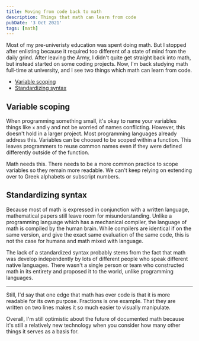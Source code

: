 ```yaml
---
title: Moving from code back to math
description: Things that math can learn from code
pubDate: '3 Oct 2021'
tags: [math]
---
```


Most of my pre-univeristy education was spent doing math. But I
stopped after enlisting because it required too different of a state
of mind from the daily grind. After leaving the Army, I didn't quite
get straight back into math, but instead started on some coding
projects. Now, I'm back studying math full-time at university, and I
see two things which math can learn from code.

- [Variable scoping](#variable-scoping)
- [Standardizing syntax](#standardizing-syntax)

## Variable scoping

When programming something small, it's okay to name your variables
things like `x` and `y` and not be worried of names conflicting.
However, this doesn't hold in a larger project. Most programming
languages already address this. Variables can be choosed to be scoped
within a function. This leaves programmers to reuse common names even
if they were defined differently outside of the function.

Math needs this. There needs to be a more common practice to scope
variables so they remain more readable. We can't keep relying on
extending over to Greek alphabets or subscript numbers.

## Standardizing syntax

Because most of math is expressed in conjunction with a written
language, mathematical papers still leave room for misunderstanding.
Unlike a programming language which has a mechanical compiler, the
language of math is compiled by the human brain. While compilers are
identical if on the same version, and give the exact same evaluation
of the same code, this is not the case for humans and math mixed with
language.

The lack of a standardized syntax probably stems from the fact that
math was develop independently by lots of different people who speak
different native languages. There wasn't a single person or team who
constructed math in its entirety and proposed it to the world, unlike
programming languages.

---

Still, I'd say that one edge that math has over code is that it is
more readable for its own purpose. Fractions is one example. That they
are written on two lines makes it so much easier to visually
manipulate.

Overall, I'm still optimistic about the future of documented math
because it's still a relatively new technology when you consider how
many other things it serves as a basis for.
